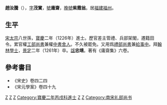'''趙汝騰'''（{{Bd|？||1261年}}），[[表字|字]]'''茂實'''，[[號|號]]'''庸齋'''，[[晚號|晚號]]'''紫霞翁'''。居[[福建|福建]][[福州|福州]]。
==生平==
[[宋太宗|宋太宗]]八世孫，[[寶慶|寶慶]]二年（1226年）進士。歷官差主管禮、兵部架閣，遷籍田令。累官權[[工部尚書|工部尚書]]兼權[[中書舍人|中書舍人]]。不久被罷免。又用爲[[禮部尚書|禮部尚書]]兼[[給事中|給事中]]。拜[[翰林學士|翰林學士]]，[[景定|景定]]二年（1261年）卒。[[諡|諡]]'''忠靖'''。著有《庸齋集》六卷。

==參考書目==
* 《宋史》卷四二四
* 《宋元學案》卷四十九

[[Category:宋朝政治人物|Z]]
[[Category:南宋宗室|Z]]
[[Category:赵姓|Z]]
[[Category:寶慶二年丙戌科進士|Category:寶慶二年丙戌科進士]]
[[Category:福建作家|Z]]
[[Category:福州人|Z]]
[[Category:南宋礼部尚书|Category:南宋礼部尚书]]
{{宋朝人小作品}}